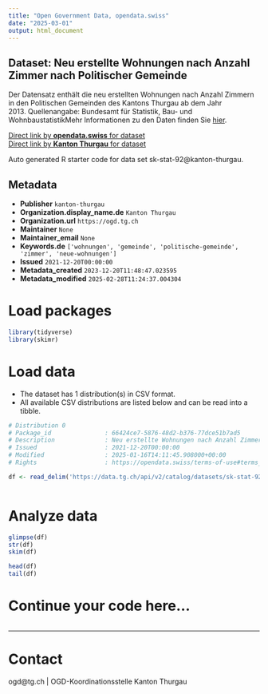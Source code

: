 ```yaml
---
title: "Open Government Data, opendata.swiss"
date: "2025-03-01"
output: html_document
---
```


## Dataset: Neu erstellte Wohnungen nach Anzahl Zimmer nach Politischer Gemeinde

Der Datensatz enthält die neu erstellten Wohnungen nach Anzahl Zimmern in den Politischen Gemeinden des Kantons Thurgau ab dem Jahr 2013. Quellenangabe: Bundesamt für Statistik, Bau- und WohnbaustatistikMehr Informationen zu den Daten finden Sie [hier](https://www.bfs.admin.ch/bfs/de/home/statistiken/bau-wohnungswesen/bautaetigkeit.assetdetail.16964169.html).

[Direct link by **opendata.swiss** for dataset](https://opendata.swiss/de/dataset/neu-erstellte-wohnungen-nach-anzahl-zimmer-nach-politischer-gemeinde)<br>
[Direct link by **Kanton Thurgau** for dataset](https://data.tg.ch/explore/dataset/sk-stat-92/)

Auto generated R starter code for data set sk-stat-92@kanton-thurgau.

## Metadata

- **Publisher** `kanton-thurgau`
- **Organization.display_name.de** `Kanton Thurgau`
- **Organization.url** `https://ogd.tg.ch`
- **Maintainer** `None`
- **Maintainer_email** `None`
- **Keywords.de** `['wohnungen', 'gemeinde', 'politische-gemeinde', 'zimmer', 'neue-wohnungen']`
- **Issued** `2021-12-20T00:00:00`
- **Metadata_created** `2023-12-20T11:48:47.023595`
- **Metadata_modified** `2025-02-28T11:24:37.004304`


# Load packages

```r

library(tidyverse)
library(skimr)

```

# Load data

-   The dataset has 1 distribution(s) in CSV format.
-   All available CSV distributions are listed below and can be read into a tibble.

```r

# Distribution 0
# Package_id               : 66424ce7-5876-48d2-b376-77dce51b7ad5
# Description              : Neu erstellte Wohnungen nach Anzahl Zimmer nach Politischer Gemeinde (csv)
# Issued                   : 2021-12-20T00:00:00
# Modified                 : 2025-01-16T14:11:45.908000+00:00
# Rights                   : https://opendata.swiss/terms-of-use#terms_by

df <- read_delim('https://data.tg.ch/api/v2/catalog/datasets/sk-stat-92/exports/csv?use_labels=true')



```

# Analyze data

```r

glimpse(df)
str(df)
skim(df)

head(df)
tail(df)

```

# Continue your code here...

```r

```

------------------------------------------------------------------------

# Contact

ogd@tg.ch | OGD-Koordinationsstelle Kanton Thurgau
